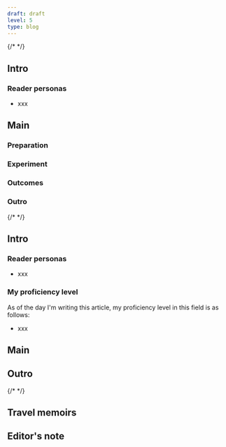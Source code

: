 ```yaml
---
draft: draft
level: 5
type: blog
---
```


{/* <!-- Experiment --> */}
## Intro

### Reader personas

- xxx

## Main

### Preparation

### Experiment

### Outcomes

### Outro

{/* <!-- Learning --> */}
## Intro

### Reader personas

- xxx

### My proficiency level

As of the day I'm writing this article, my proficiency level in this field is as follows:

- xxx

## Main

## Outro

{/* <!-- Travel --> */}
## Travel memoirs

## Editor's note
